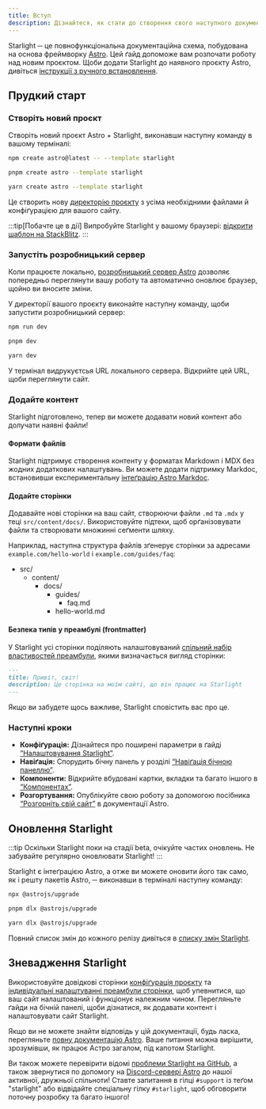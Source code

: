 ```yaml
---
title: Вступ
description: Дізнайтеся, як стати до створення свого наступного документаційного сайту зі Starlight від Astro.
---
```



Starlight ─ це повнофункціональна документаційна схема, побудована на основа фреймворку [Astro](https://astro.build).
Цей ґайд допоможе вам розпочати роботу над новим проєктом.
Щоби додати Starlight до наявного проєкту Astro, дивіться [інструкції з ручного встановлення](/uk/manual-setup/).

## Прудкий старт

### Створіть новий проєкт

Створіть новий проєкт Astro + Starlight, виконавши наступну команду в вашому терміналі:

<Tabs>
<TabItem label="npm">

```sh
npm create astro@latest -- --template starlight
```

</TabItem>
<TabItem label="pnpm">

```sh
pnpm create astro --template starlight
```

</TabItem>
<TabItem label="Yarn">

```sh
yarn create astro --template starlight
```

</TabItem>
</Tabs>

Це створить нову [директорію проєкту](/uk/guides/project-structure/) з усіма необхідними файлами й конфіґурацією для вашого сайту.

:::tip[Побачте це в дії]
Випробуйте Starlight у вашому браузері:
[відкрити шаблон на StackBlitz](https://stackblitz.com/github/withastro/starlight/tree/main/examples/basics).
:::

### Запустіть розробницький сервер

Коли працюєте локально, [розробницький сервер Astro](https://docs.astro.build/en/reference/cli-reference/#astro-dev) дозволяє попередньо переглянути вашу роботу та автоматично оновлює браузер, щойно ви вносите зміни.

У директорії вашого проєкту виконайте наступну команду, щоби запустити розробницький сервер:

<Tabs>
<TabItem label="npm">

```sh
npm run dev
```

</TabItem>
<TabItem label="pnpm">

```sh
pnpm dev
```

</TabItem>
<TabItem label="Yarn">

```sh
yarn dev
```

</TabItem>
</Tabs>

У термінал видрукуєтсья URL локального сервера.
Відкрийте цей URL, щоби переглянути сайт.

### Додайте контент

Starlight підготовлено, тепер ви можете додавати новий контент або долучати наявні файли!

#### Формати файлів

Starlight підтримує створення контенту у форматах Markdown і MDX без жодних додаткових налаштувань.
Ви можете додати підтримку Markdoc, встановивши експериментальну [інтеґрацію Astro Markdoc](https://docs.astro.build/guides/integrations-guide/markdoc/).

#### Додайте сторінки

Додавайте нові сторінки на ваш сайт, створюючи файли `.md` та `.mdx` у теці `src/content/docs/`.
Використовуйте підтеки, щоб орґанізовувати файли та створювати множинні сеґменти шляху.

Наприклад, наступна структура файлів зґенерує сторінки за адресами `example.com/hello-world` і `example.com/guides/faq`:


<FileTree>

- src/
  - content/
    - docs/
      - guides/
        - faq.md
      - hello-world.md

</FileTree>

#### Безпека типів у преамбулі (frontmatter)

У Starlight усі сторінки поділяють налаштовуваний [спільний набір властивостей преамбули](/uk/reference/frontmatter/), якими визначається вигляд сторінки:

```md
---
title: Привіт, світ!
description: Це сторінка на моїм сайті, що він працює на Starlight
---
```

Якщо ви забудете щось важливе, Starlight сповістить вас про це.

### Наступні кроки

- **Конфіґурація:** Дізнайтеся про поширені параметри в ґайді [“Налаштовування Starlight”](/uk/guides/customization/).
- **Навіґація:** Спорудить бічну панель у розділі [“Навіґація бічною панеллю”](/uk/guides/sidebar/).
- **Компоненти:** Відкрийте вбудовані картки, вкладки та багато іншого в [“Компонентах”](/uk/guides/components/).
- **Розгортування:** Опублікуйте свою роботу за допомогою посібника [“Розгорніть свій сайт”](https://docs.astro.build/guides/deploy/) в документації Astro.

## Оновлення Starlight

:::tip
Оскільки Starlight поки на стадії beta, очікуйте частих оновлень.
Не забувайте регулярно оновлювати Starlight!
:::

Starlight є інтеґрацією Astro, а отже ви можете оновити його так само, як і решту пакетів Astro, ─ виконавши в терміналі наступну команду:

<Tabs>
<TabItem label="npm">

```sh
npx @astrojs/upgrade
```

</TabItem>
<TabItem label="pnpm">

```sh
pnpm dlx @astrojs/upgrade
```

</TabItem>
<TabItem label="Yarn">

```sh
yarn dlx @astrojs/upgrade
```

</TabItem>
</Tabs>

Повний список змін до кожного релізу дивіться в [списку змін Starlight](https://github.com/withastro/starlight/blob/main/packages/starlight/CHANGELOG.md).

## Зневадження Starlight

Використовуйте довідкові сторінки [конфіґурація проєкту](/uk/reference/configuration/) та [індивідуальні налаштуванні преамбули сторінки](/uk/reference/frontmatter/), щоб упевнитися, що ваш сайт налаштований і функціонує належним чином.
Перегляньте ґайди на бічній панелі, щоби дізнатися, як додавати контент і налаштовувати сайт Starlight.

Якщо ви не можете знайти відповідь у цій документації, будь ласка, перегляньте [повну документацію Astro](https://docs.astro.build/).
Ваше питання можна вирішити, зрозумівши, як працює Астро загалом, під капотом Starlight.

Ви також можете перевірити відомі [проблеми Starlight на GitHub](https://github.com/withastro/starlight/issues), а також звернутися по допомогу на [Discord-сервері Astro](https://astro.build/chat/) до нашої активної, дружньої спільноти! Ставте запитання в гілці `#support` із теґом "starlight" або відвідайте спеціальну гілку `#starlight`, щоб обговорити поточну розробку та багато іншого!
